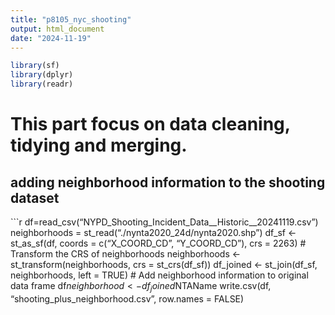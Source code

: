 ```yaml
---
title: "p8105_nyc_shooting"
output: html_document
date: "2024-11-19"
---
```

```r
library(sf)
library(dplyr)
library(readr)
```
# This part focus on data cleaning, tidying and merging.
## adding neighborhood information to the shooting dataset
```r
df=read_csv("NYPD_Shooting_Incident_Data__Historic__20241119.csv")
neighborhoods = st_read("./nynta2020_24d/nynta2020.shp")
df_sf <- st_as_sf(df, coords = c("X_COORD_CD", "Y_COORD_CD"), crs = 2263)
# Transform the CRS of neighborhoods
neighborhoods <- st_transform(neighborhoods, crs = st_crs(df_sf))
df_joined <- st_join(df_sf, neighborhoods, left = TRUE)
# Add neighborhood information to original data frame
df$neighborhood <- df_joined$NTAName
write.csv(df, "shooting_plus_neighborhood.csv", row.names = FALSE)